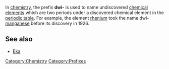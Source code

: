 In [[chemistry]], the prefix '''dwi-''' is used to name undiscovered [[chemical element]]s which are two periods under a discovered chemical element in the [[periodic table]]. For example, the element [[rhenium]] took the name dwi-[[manganese]] before its discovery in 1926.

==See also==
*[[Eka]]

[[Category:Chemistry]]
[[Category:Prefixes]]
{{chem-stub}}